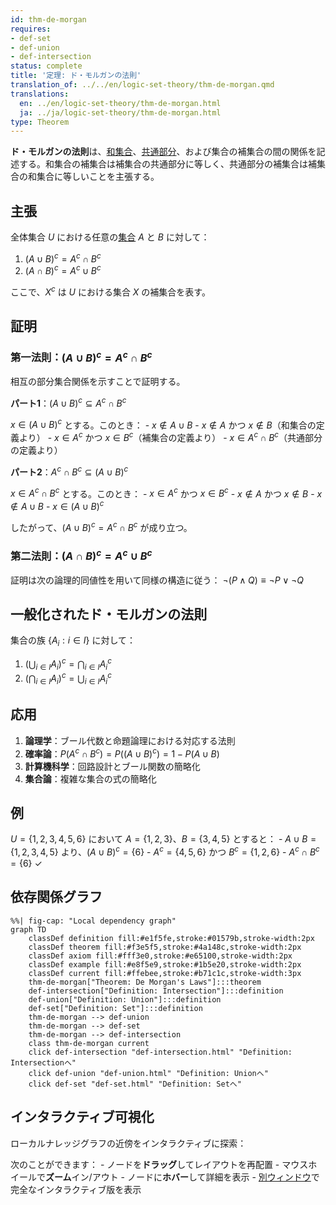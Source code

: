 ```yaml
---
id: thm-de-morgan
requires:
- def-set
- def-union
- def-intersection
status: complete
title: '定理: ド・モルガンの法則'
translation_of: ../../en/logic-set-theory/thm-de-morgan.qmd
translations:
  en: ../en/logic-set-theory/thm-de-morgan.html
  ja: ../ja/logic-set-theory/thm-de-morgan.html
type: Theorem
---
```


**ド・モルガンの法則**は、[和集合](def-union.qmd)、[共通部分](def-intersection.qmd)、および集合の補集合の間の関係を記述する。和集合の補集合は補集合の共通部分に等しく、共通部分の補集合は補集合の和集合に等しいことを主張する。

## 主張

全体集合 $U$ における任意の[集合](def-set.qmd) $A$ と $B$ に対して：

1. $(A \cup B)^c = A^c \cap B^c$
2. $(A \cap B)^c = A^c \cup B^c$

ここで、$X^c$ は $U$ における集合 $X$ の補集合を表す。

## 証明

### 第一法則：$(A \cup B)^c = A^c \cap B^c$

相互の部分集合関係を示すことで証明する。

**パート1**：$(A \cup B)^c \subseteq A^c \cap B^c$

$x \in (A \cup B)^c$ とする。このとき：
- $x \notin A \cup B$
- $x \notin A$ かつ $x \notin B$（和集合の定義より）
- $x \in A^c$ かつ $x \in B^c$（補集合の定義より）
- $x \in A^c \cap B^c$（共通部分の定義より）

**パート2**：$A^c \cap B^c \subseteq (A \cup B)^c$

$x \in A^c \cap B^c$ とする。このとき：
- $x \in A^c$ かつ $x \in B^c$
- $x \notin A$ かつ $x \notin B$
- $x \notin A \cup B$
- $x \in (A \cup B)^c$

したがって、$(A \cup B)^c = A^c \cap B^c$ が成り立つ。

### 第二法則：$(A \cap B)^c = A^c \cup B^c$

証明は次の論理的同値性を用いて同様の構造に従う：
$\neg(P \land Q) \equiv \neg P \lor \neg Q$

## 一般化されたド・モルガンの法則

集合の族 $\{A_i : i \in I\}$ に対して：

1. $\left(\bigcup_{i \in I} A_i\right)^c = \bigcap_{i \in I} A_i^c$
2. $\left(\bigcap_{i \in I} A_i\right)^c = \bigcup_{i \in I} A_i^c$

## 応用

1. **論理学**：ブール代数と命題論理における対応する法則
2. **確率論**：$P(A^c \cap B^c) = P((A \cup B)^c) = 1 - P(A \cup B)$
3. **計算機科学**：回路設計とブール関数の簡略化
4. **集合論**：複雑な集合の式の簡略化

## 例

$U = \{1, 2, 3, 4, 5, 6\}$ において $A = \{1, 2, 3\}$、$B = \{3, 4, 5\}$ とすると：
- $A \cup B = \{1, 2, 3, 4, 5\}$ より、$(A \cup B)^c = \{6\}$
- $A^c = \{4, 5, 6\}$ かつ $B^c = \{1, 2, 6\}$
- $A^c \cap B^c = \{6\}$ ✓

## 依存関係グラフ

```mermaid
%%| fig-cap: "Local dependency graph"
graph TD
    classDef definition fill:#e1f5fe,stroke:#01579b,stroke-width:2px
    classDef theorem fill:#f3e5f5,stroke:#4a148c,stroke-width:2px
    classDef axiom fill:#fff3e0,stroke:#e65100,stroke-width:2px
    classDef example fill:#e8f5e9,stroke:#1b5e20,stroke-width:2px
    classDef current fill:#ffebee,stroke:#b71c1c,stroke-width:3px
    thm-de-morgan["Theorem: De Morgan's Laws"]:::theorem
    def-intersection["Definition: Intersection"]:::definition
    def-union["Definition: Union"]:::definition
    def-set["Definition: Set"]:::definition
    thm-de-morgan --> def-union
    thm-de-morgan --> def-set
    thm-de-morgan --> def-intersection
    class thm-de-morgan current
    click def-intersection "def-intersection.html" "Definition: Intersectionへ"
    click def-union "def-union.html" "Definition: Unionへ"
    click def-set "def-set.html" "Definition: Setへ"
```

## インタラクティブ可視化

ローカルナレッジグラフの近傍をインタラクティブに探索：

::: {.graph-viz data-id="thm-de-morgan" data-width="700" data-height="500"}
:::

次のことができます：
- ノードを**ドラッグ**してレイアウトを再配置
- マウスホイールで**ズーム**イン/アウト
- ノードに**ホバー**して詳細を表示
- [別ウィンドウ](../../output/interactive/thm-de-morgan.html){target="_blank"}で完全なインタラクティブ版を表示

